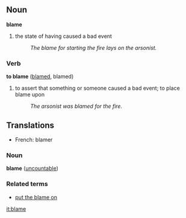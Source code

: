 ==Noun==
'''blame'''
#the state of having caused a bad event
#:''The blame for starting the fire lays on the arsonist.''

===Verb===
'''to blame''' ([[blamed]], blamed)
#to assert that something or someone caused a bad event; to place blame upon
#:''The arsonist was blamed for the fire.''

==Translations==
*French: blamer

===Noun===
'''blame''' ([[uncountable]])

===Related terms===
*[[put the blame on]]

[[it:blame]]